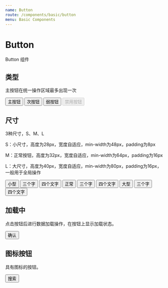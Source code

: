 ```yaml
---
name: Button
route: /components/basic/button
menu: Basic Components
---
```



# Button

Button 组件

## 类型

主按钮在统一操作区域最多出现一次

<Playground>
  <Box>
    <Button type="primary">主按钮</Button>
    <Button type="secondary">次按钮</Button>
    <Button>弱按钮</Button>
    <Button disabled>禁用按钮</Button>
  </Box>
</Playground>

## 尺寸

3种尺寸，S、M、L 

S：小尺寸，高度为28px，宽度自适应，min-width为48px，padding为8px 

M：正常按钮，高度为32px，宽度自适应，min-width为64px，padding为16px 

L：大尺寸，高度为40px，宽度自适应，min-width为80px，padding为16px，一般用于全局操作

<Playground>
  <Box>
    <Button type="primary" size="small">小型</Button>
    <Button type="primary" size="small">三个字</Button>
    <Button type="primary" size="small">四个文字</Button>
  </Box>
  <Box>
    <Button type="primary" size="small">正常</Button>
    <Button type="primary" size="small">三个字</Button>
    <Button type="primary" size="small">四个文字</Button>
  </Box>
  <Box>
    <Button type="primary" size="large">大型</Button>
    <Button type="primary" size="large">三个字</Button>
    <Button type="primary" size="large">四个文字</Button>
  </Box>
</Playground>

## 加载中

点击按钮后进行数据加载操作，在按钮上显示加载状态。

<Playground>
  <Button type="primary" loading>确认</Button>
</Playground>

## 图标按钮

具有图标的按钮。

<Playground>
  <Button type="primary" icon="search">搜索</Button>
</Playground>